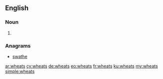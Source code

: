 ==English==

===Noun===
{{head|en}}

# {{plural of|wheat}}

===Anagrams===
* [[swathe#English|swathe]]

[[ar:wheats]]
[[cy:wheats]]
[[de:wheats]]
[[eo:wheats]]
[[fr:wheats]]
[[ku:wheats]]
[[my:wheats]]
[[simple:wheats]]